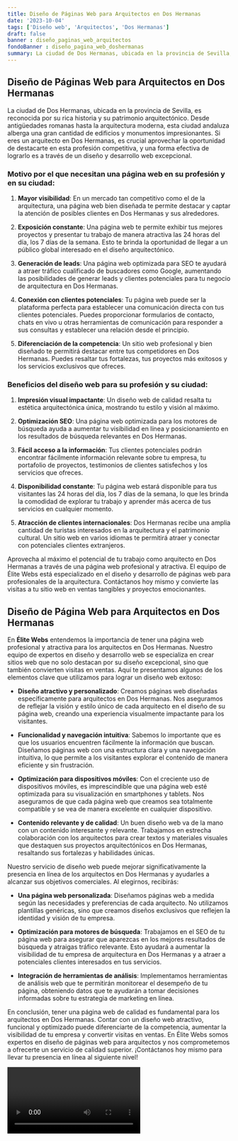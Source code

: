 ```yaml
---
title: Diseño de Páginas Web para Arquitectos en Dos Hermanas
date: '2023-10-04'
tags: ['Diseño web', 'Arquitectos', 'Dos Hermanas']
draft: false
banner : diseño_paginas_web_arquitectos
fondoBanner : diseño_pagina_web_doshermanas
summary: La ciudad de Dos Hermanas, ubicada en la provincia de Sevilla, es reconocida por su rica historia y su patrimonio arquitectónico. Desde antigüedades romanas hasta la arquitectura moderna, esta ciudad andaluza alberga una gran cantidad de edificios y monumentos impresionantes. Si eres un arquitecto en Dos Hermanas, es crucial aprovechar la oportunidad de destacarte en esta profesión competitiva, y una forma efectiva de lograrlo es a través de un diseño y desarrollo web excepcional.
---
```


## Diseño de Páginas Web para Arquitectos en Dos Hermanas

La ciudad de Dos Hermanas, ubicada en la provincia de Sevilla, es reconocida por su rica historia y su patrimonio arquitectónico. Desde antigüedades romanas hasta la arquitectura moderna, esta ciudad andaluza alberga una gran cantidad de edificios y monumentos impresionantes. Si eres un arquitecto en Dos Hermanas, es crucial aprovechar la oportunidad de destacarte en esta profesión competitiva, y una forma efectiva de lograrlo es a través de un diseño y desarrollo web excepcional.

### Motivo por el que necesitan una página web en su profesión y en su ciudad:

1. **Mayor visibilidad**: En un mercado tan competitivo como el de la arquitectura, una página web bien diseñada te permite destacar y captar la atención de posibles clientes en Dos Hermanas y sus alrededores.

2. **Exposición constante**: Una página web te permite exhibir tus mejores proyectos y presentar tu trabajo de manera atractiva las 24 horas del día, los 7 días de la semana. Esto te brinda la oportunidad de llegar a un público global interesado en el diseño arquitectónico.

3. **Generación de leads**: Una página web optimizada para SEO te ayudará a atraer tráfico cualificado de buscadores como Google, aumentando las posibilidades de generar leads y clientes potenciales para tu negocio de arquitectura en Dos Hermanas.

4. **Conexión con clientes potenciales**: Tu página web puede ser la plataforma perfecta para establecer una comunicación directa con tus clientes potenciales. Puedes proporcionar formularios de contacto, chats en vivo u otras herramientas de comunicación para responder a sus consultas y establecer una relación desde el principio.

5. **Diferenciación de la competencia**: Un sitio web profesional y bien diseñado te permitirá destacar entre tus competidores en Dos Hermanas. Puedes resaltar tus fortalezas, tus proyectos más exitosos y los servicios exclusivos que ofreces.

### Beneficios del diseño web para su profesión y su ciudad:

1. **Impresión visual impactante**: Un diseño web de calidad resalta tu estética arquitectónica única, mostrando tu estilo y visión al máximo.

2. **Optimización SEO**: Una página web optimizada para los motores de búsqueda ayuda a aumentar tu visibilidad en línea y posicionamiento en los resultados de búsqueda relevantes en Dos Hermanas.

3. **Fácil acceso a la información**: Tus clientes potenciales podrán encontrar fácilmente información relevante sobre tu empresa, tu portafolio de proyectos, testimonios de clientes satisfechos y los servicios que ofreces.

4. **Disponibilidad constante**: Tu página web estará disponible para tus visitantes las 24 horas del día, los 7 días de la semana, lo que les brinda la comodidad de explorar tu trabajo y aprender más acerca de tus servicios en cualquier momento.

5. **Atracción de clientes internacionales**: Dos Hermanas recibe una amplia cantidad de turistas interesados en la arquitectura y el patrimonio cultural. Un sitio web en varios idiomas te permitirá atraer y conectar con potenciales clientes extranjeros.

Aprovecha al máximo el potencial de tu trabajo como arquitecto en Dos Hermanas a través de una página web profesional y atractiva. El equipo de Élite Webs está especializado en el diseño y desarrollo de páginas web para profesionales de la arquitectura. Contáctanos hoy mismo y convierte las visitas a tu sitio web en ventas tangibles y proyectos emocionantes.

<GifSeo />

<Cta />

## Diseño de Página Web para Arquitectos en Dos Hermanas

En **Élite Webs** entendemos la importancia de tener una página web profesional y atractiva para los arquitectos en Dos Hermanas. Nuestro equipo de expertos en diseño y desarrollo web se especializa en crear sitios web que no solo destacan por su diseño excepcional, sino que también convierten visitas en ventas. Aquí te presentamos algunos de los elementos clave que utilizamos para lograr un diseño web exitoso:

- **Diseño atractivo y personalizado**: Creamos páginas web diseñadas específicamente para arquitectos en Dos Hermanas. Nos aseguramos de reflejar la visión y estilo único de cada arquitecto en el diseño de su página web, creando una experiencia visualmente impactante para los visitantes.

- **Funcionalidad y navegación intuitiva**: Sabemos lo importante que es que los usuarios encuentren fácilmente la información que buscan. Diseñamos páginas web con una estructura clara y una navegación intuitiva, lo que permite a los visitantes explorar el contenido de manera eficiente y sin frustración.

- **Optimización para dispositivos móviles**: Con el creciente uso de dispositivos móviles, es imprescindible que una página web esté optimizada para su visualización en smartphones y tablets. Nos aseguramos de que cada página web que creamos sea totalmente compatible y se vea de manera excelente en cualquier dispositivo.

- **Contenido relevante y de calidad**: Un buen diseño web va de la mano con un contenido interesante y relevante. Trabajamos en estrecha colaboración con los arquitectos para crear textos y materiales visuales que destaquen sus proyectos arquitectónicos en Dos Hermanas, resaltando sus fortalezas y habilidades únicas.

Nuestro servicio de diseño web puede mejorar significativamente la presencia en línea de los arquitectos en Dos Hermanas y ayudarles a alcanzar sus objetivos comerciales. Al elegirnos, recibirás:

- **Una página web personalizada**: Diseñamos páginas web a medida según las necesidades y preferencias de cada arquitecto. No utilizamos plantillas genéricas, sino que creamos diseños exclusivos que reflejen la identidad y visión de tu empresa.

- **Optimización para motores de búsqueda**: Trabajamos en el SEO de tu página web para asegurar que aparezcas en los mejores resultados de búsqueda y atraigas tráfico relevante. Esto ayudará a aumentar la visibilidad de tu empresa de arquitectura en Dos Hermanas y a atraer a potenciales clientes interesados en tus servicios.

- **Integración de herramientas de análisis**: Implementamos herramientas de análisis web que te permitirán monitorear el desempeño de tu página, obteniendo datos que te ayudarán a tomar decisiones informadas sobre tu estrategia de marketing en línea.

En conclusión, tener una página web de calidad es fundamental para los arquitectos en Dos Hermanas. Contar con un diseño web atractivo, funcional y optimizado puede diferenciarte de la competencia, aumentar la visibilidad de tu empresa y convertir visitas en ventas. En Élite Webs somos expertos en diseño de páginas web para arquitectos y nos comprometemos a ofrecerte un servicio de calidad superior. ¡Contáctanos hoy mismo para llevar tu presencia en línea al siguiente nivel!

<Video />

<CtaBot job='Arquitectos' city='Dos Hermanas'/>

<Gmaps query='Dos Hermanas+españa+maps' />